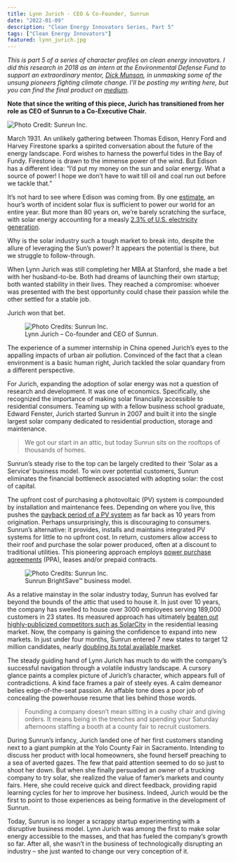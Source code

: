 ```yaml
---
title: Lynn Jurich - CEO & Co-Founder, Sunrun
date: "2022-01-09"
description: "Clean Energy Innovators Series, Part 5"
tags: ["Clean Energy Innovators"]
featured: lynn_jurich.jpg
---
```

*This is part 5 of a series of character profiles on clean energy innovators.
I did this research in 2018 as an intern at the Environmental Defense Fund to support
an extraordinary mentor, [Dick Munson](https://www.richardmunson.com/), in 
unmasking some of the unsung pioneers fighting climate change.
I'll be posting my writing here, but you can find the final product on
[medium](https://medium.com/the-fourth-wave/meet-the-innovators-battling-climate-change-d23b04642d0f).*

**Note that since the writing of this piece, Jurich has transitioned from her role as CEO of Sunrun to a Co-Executive Chair.**

![Photo Credit: Sunrun Inc.](./sunrun.png)

March 1931. An unlikely gathering between Thomas Edison, Henry Ford and Harvey Firestone sparks a spirited conversation about the future of the energy landscape. Ford wishes to harness the powerful tides in the Bay of Fundy. Firestone is drawn to the immense power of the wind. But Edison has a different idea: “I’d put my money on the sun and solar energy. What a source of power! I hope we don’t have to wait till oil and coal run out before we tackle that.”

It’s not hard to see where Edison was coming from. By one [estimate](https://www.businessinsider.com/this-is-the-potential-of-solar-power-2015-9?international=true&r=US&IR=T), an hour’s worth of incident solar flux is sufficient to power our world for an entire year. But more than 80 years on, we’re barely scratching the surface, with solar energy accounting for a measly [2.3% of U.S. electricity generation](https://www.eia.gov/tools/faqs/faq.php?id=427&t=3). 

Why is the solar industry such a tough market to break into, despite the allure of leveraging the Sun’s power? It appears the potential is there, but we struggle to follow-through.

When Lynn Jurich was still completing her MBA at Stanford, she made a bet with her husband-to-be. Both had dreams of launching their own startup; both wanted stability in their lives. They reached a compromise: whoever was presented with the best opportunity could chase their passion while the other settled for a stable job.

Jurich won that bet.

<figure>
  <img
    src="./lynn_jurich.jpg"
    alt="Photo Credits: Sunrun Inc."
  />
  <figcaption>
    Lynn Jurich – Co-founder and CEO of Sunrun.
  </figcaption>
</figure>

The experience of a summer internship in China opened Jurich’s eyes to the appalling impacts of urban air pollution. Convinced of the fact that a clean environment is a basic human right, Jurich tackled the solar quandary from a different perspective.

For Jurich, expanding the adoption of solar energy was not a question of research and development. It was one of economics. Specifically, she recognized the importance of making solar financially accessible to residential consumers. Teaming up with a fellow business school graduate, Edward Fenster, Jurich started Sunrun in 2007 and built it into the single largest solar company dedicated to residential production, storage and maintenance.

> We got our start in an attic, but today Sunrun sits on the rooftops of thousands of homes.

Sunrun’s steady rise to the top can be largely credited to their ‘Solar as a Service’ business model. To win over potential customers, Sunrun eliminates the financial bottleneck associated with adopting solar: the cost of capital.

The upfront cost of purchasing a photovoltaic (PV) system is compounded by installation and maintenance fees. Depending on where you live, this pushes the [payback period of a PV system](https://pv-magazine-usa.com/2017/10/20/are-solar-panels-worth-it/) as far back as 10 years from origination. Perhaps unsurprisingly, this is discouraging to consumers. Sunrun’s alternative: it provides, installs and maintains integrated PV systems for little to no upfront cost. In return, customers allow access to their roof and purchase the solar power produced, often at a discount to traditional utilities. This pioneering approach employs [power purchase agreements](https://www.seia.org/research-resources/solar-power-purchase-agreements) (PPA), leases and/or prepaid contracts.

<figure>
  <img
    src="./sunrun_brightsave.jpg"
    alt="Photo Credits: Sunrun Inc."
  />
  <figcaption>
    Sunrun BrightSave™ business model.
  </figcaption>
</figure>

As a relative mainstay in the solar industry today, Sunrun has evolved far beyond the bounds of the attic that used to house it. In just over 10 years, the company has swelled to house over 3000 employees serving 189,000 customers in 23 states. Its measured approach has ultimately [beaten out highly-publicized competitors such as SolarCity](https://www.investors.com/gdpr-agreement/?back_url=https%3A%2F%2Fwww.investors.com%2Fnews%2Ftechnology%2Fsunrun-overtakes-teslas-solar-city-as-top-solar-lease-firm%2F) in the residential leasing market. Now, the company is gaining the confidence to expand into new markets. In just under four months, Sunrun entered 7 new states to target 12 million candidates, nearly [doubling its total available market](https://investors.sunrun.com/).

The steady guiding hand of Lynn Jurich has much to do with the company’s successful navigation through a volatile industry landscape. A cursory glance paints a complex picture of Jurich’s character, which appears full of contradictions. A kind face frames a pair of steely eyes. A calm demeanor belies edge-of-the-seat passion. An affable tone does a poor job of concealing the powerhouse resume that lies behind those words.

> Founding a company doesn’t mean sitting in a cushy chair and giving orders. It means being in the trenches and spending your Saturday afternoons staffing a booth at a county fair to recruit customers.

During Sunrun’s infancy, Jurich landed one of her first customers standing next to a giant pumpkin at the Yolo County Fair in Sacramento. Intending to discuss her product with local homeowners, she found herself preaching to a sea of averted gazes. The few that paid attention seemed to do so just to shoot her down. But when she finally persuaded an owner of a trucking company to try solar, she realized the value of famer’s markets and county fairs. Here, she could receive quick and direct feedback, providing rapid learning cycles for her to improve her business. Indeed, Jurich would be the first to point to those experiences as being formative in the development of Sunrun.

Today, Sunrun is no longer a scrappy startup experimenting with a disruptive business model. Lynn Jurich was among the first to make solar energy accessible to the masses, and that has fueled the company’s growth so far. After all, she wasn’t in the business of technologically disrupting an industry – she just wanted to change our very conception of it.